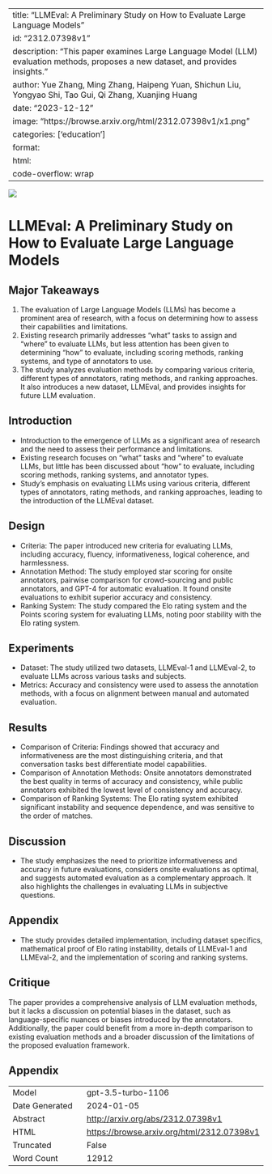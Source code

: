 
---
title: "LLMEval: A Preliminary Study on How to Evaluate Large Language Models"
id: "2312.07398v1"
description: "This paper examines Large Language Model (LLM) evaluation methods, proposes a new dataset, and provides insights."
author: Yue Zhang, Ming Zhang, Haipeng Yuan, Shichun Liu, Yongyao Shi, Tao Gui, Qi Zhang, Xuanjing Huang
date: "2023-12-12"
image: "https://browse.arxiv.org/html/2312.07398v1/x1.png"
categories: ['education']
format:
  html:
    code-overflow: wrap
---

![](https://browse.arxiv.org/html/2312.07398v1/x1.png)

# LLMEval: A Preliminary Study on How to Evaluate Large Language Models

## Major Takeaways
1. The evaluation of Large Language Models (LLMs) has become a prominent area of research, with a focus on determining how to assess their capabilities and limitations.
2. Existing research primarily addresses "what" tasks to assign and "where" to evaluate LLMs, but less attention has been given to determining "how" to evaluate, including scoring methods, ranking systems, and type of annotators to use.
3. The study analyzes evaluation methods by comparing various criteria, different types of annotators, rating methods, and ranking approaches. It also introduces a new dataset, LLMEval, and provides insights for future LLM evaluation.

## Introduction
- Introduction to the emergence of LLMs as a significant area of research and the need to assess their performance and limitations.
- Existing research focuses on "what" tasks and "where" to evaluate LLMs, but little has been discussed about "how" to evaluate, including scoring methods, ranking systems, and annotator types.
- Study's emphasis on evaluating LLMs using various criteria, different types of annotators, rating methods, and ranking approaches, leading to the introduction of the LLMEval dataset.

## Design
- Criteria: The paper introduced new criteria for evaluating LLMs, including accuracy, fluency, informativeness, logical coherence, and harmlessness.
- Annotation Method: The study employed star scoring for onsite annotators, pairwise comparison for crowd-sourcing and public annotators, and GPT-4 for automatic evaluation. It found onsite evaluations to exhibit superior accuracy and consistency.
- Ranking System: The study compared the Elo rating system and the Points scoring system for evaluating LLMs, noting poor stability with the Elo rating system.

## Experiments
- Dataset: The study utilized two datasets, LLMEval-1 and LLMEval-2, to evaluate LLMs across various tasks and subjects.
- Metrics: Accuracy and consistency were used to assess the annotation methods, with a focus on alignment between manual and automated evaluation.

## Results
- Comparison of Criteria: Findings showed that accuracy and informativeness are the most distinguishing criteria, and that conversation tasks best differentiate model capabilities.
- Comparison of Annotation Methods: Onsite annotators demonstrated the best quality in terms of accuracy and consistency, while public annotators exhibited the lowest level of consistency and accuracy.
- Comparison of Ranking Systems: The Elo rating system exhibited significant instability and sequence dependence, and was sensitive to the order of matches.

## Discussion
- The study emphasizes the need to prioritize informativeness and accuracy in future evaluations, considers onsite evaluations as optimal, and suggests automated evaluation as a complementary approach. It also highlights the challenges in evaluating LLMs in subjective questions.

## Appendix
- The study provides detailed implementation, including dataset specifics, mathematical proof of Elo rating instability, details of LLMEval-1 and LLMEval-2, and the implementation of scoring and ranking systems.

## Critique
The paper provides a comprehensive analysis of LLM evaluation methods, but it lacks a discussion on potential biases in the dataset, such as language-specific nuances or biases introduced by the annotators. Additionally, the paper could benefit from a more in-depth comparison to existing evaluation methods and a broader discussion of the limitations of the proposed evaluation framework.

## Appendix

|          |          |
|----------|----------|
| Model     | gpt-3.5-turbo-1106       |
| Date Generated     | 2024-01-05       |
| Abstract | [http://arxiv.org/abs/2312.07398v1](http://arxiv.org/abs/2312.07398v1)        |
| HTML     | [https://browse.arxiv.org/html/2312.07398v1](https://browse.arxiv.org/html/2312.07398v1)       |
| Truncated       | False       |
| Word Count       | 12912       |